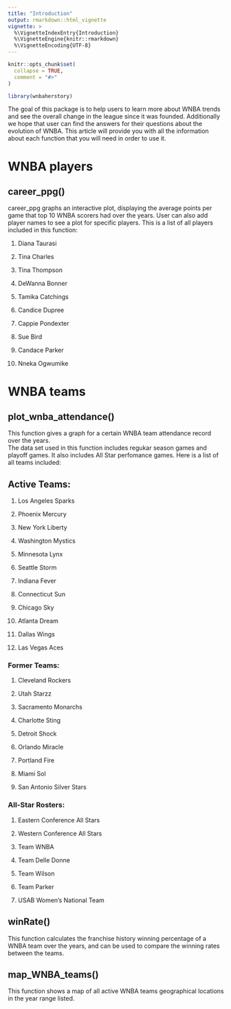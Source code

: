 ```yaml
---
title: "Introduction"
output: rmarkdown::html_vignette
vignette: >
  %\VignetteIndexEntry{Introduction}
  %\VignetteEngine{knitr::rmarkdown}
  %\VignetteEncoding{UTF-8}
---
```


```r
knitr::opts_chunk$set(
  collapse = TRUE,
  comment = "#>"
)
```

```r
library(wnbaherstory)
```

The goal of this package is to help users to learn more about WNBA trends and see the overall change in the league since it was founded. Additionally we hope that user can find the answers for their questions about the evolution of WNBA. This article will provide you with all the information about each function that you will need in order to use it. 

# WNBA players 

## career_ppg()
career_ppg graphs an interactive plot, displaying the average points per game that top 10 WNBA scorers had over the years. 
User can also add player names to see a plot for specific players. 
This is a list of all players included in this function: 

1.  Diana Taurasi

2.	Tina Charles

3.	Tina Thompson

4.	DeWanna Bonner

5.	Tamika Catchings

6.	Candice Dupree

7.	Cappie Pondexter

8.	Sue Bird

9.	Candace Parker

10.	Nneka Ogwumike


# WNBA teams

## plot_wnba_attendance()
This function gives a graph for a certain WNBA team attendance record over the years.  
The data set used in this function includes regukar season games and playoff games. It also includes All Star perfomance games. Here is a list of all teams included: 

## Active Teams:

1.  Los Angeles Sparks

2.  Phoenix Mercury

3.  New York Liberty

4.  Washington Mystics

5.  Minnesota Lynx

6.  Seattle Storm

7.  Indiana Fever

8.  Connecticut Sun

9.  Chicago Sky

10. Atlanta Dream

11. Dallas Wings

12. Las Vegas Aces


### Former Teams:

1.  Cleveland Rockers

2.  Utah Starzz

3.  Sacramento Monarchs

4.  Charlotte Sting

5.  Detroit Shock

6.  Orlando Miracle

7.  Portland Fire

8.  Miami Sol

9.  San Antonio Silver Stars


### All-Star Rosters:

1.  Eastern Conference All Stars

2.  Western Conference All Stars

3.  Team WNBA 

4.  Team Delle Donne 

5.  Team Wilson 

6.  Team Parker 

7.  USAB Women's National Team


## winRate()
This function calculates the franchise history winning percentage of a WNBA team over the years, and can be used to compare the winning rates between the teams. 

## map_WNBA_teams()
This function shows a map of all active WNBA teams geographical locations in the year range listed. 
